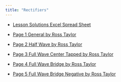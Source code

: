 ```yaml
---
title: "Rectifiers"
---
```


- [Lesson Solutions Excel Spread Sheet](assets/a-Rectifier-Circuits-Lessons-Only.xlsx){download=""}

- [Page 1 General by Ross Taylor](assets/c-Lesson-Page1-Rectifier%20Circuits.pdf){target="_blank"}

- [Page 2 Half Wave by Ross Taylor](assets/ea-Lesson-Page2-Rectifier%20Circuits-Half-Wave.pdf){target="_blank"}

- [Page 3 Full Wave Center Tapped by Ross Taylor](assets/ga-Lesson-Page3-Rectifier%20Circuits-Full-Wave-Center-Tapped.pdf){target="_blank"}

- [Page 4 Full Wave Bridge by Ross Taylor](assets/ja-Lesson-Page4-Rectifier%20Circuits-Full-Wave-Bridge.pdf){target="_blank"}

- [Page 5 Full Wave Bridge Negative by Ross Taylor](assets/l-Lesson-Page5-Rectifier%20Circuits-Full-Wave-Bridge-Negative-Output.pdf){target="_blank"}